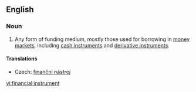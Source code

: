 ==English==
{{wikipedia}}
===Noun===
{{en-noun|sg=[[financial]] [[instrument]]}}

# {{finance}} Any form of funding medium, mostly those used for borrowing in [[money market]]s, including [[cash instrument]]s and [[derivative instrument]]s.

====Translations====
{{trans-top|instrument for borrowing}}
* Czech: [[finanční nástroj]] {{m}}
{{trans-mid}}
{{trans-bottom}}

[[vi:financial instrument]]